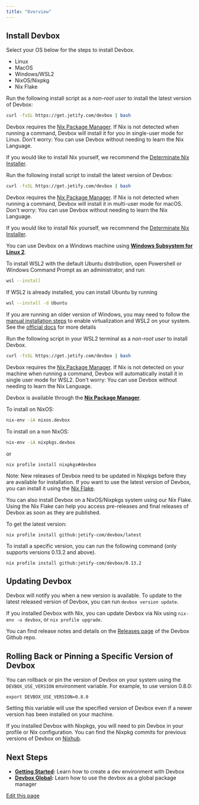```yaml
---
title: "Overview"
---
```


## Install Devbox[​](#install-devbox "Direct link to Install Devbox")

Select your OS below for the steps to install Devbox.

- Linux
- MacOS
- Windows/WSL2
- NixOS/Nixpkg
- Nix Flake

Run the following install script as a _non-root user_ to install the latest version of Devbox:

```bash
curl -fsSL https://get.jetify.com/devbox | bash
```

Devbox requires the [Nix Package Manager](https://nixos.org/download.html). If Nix is not detected
when running a command, Devbox will install it for you in single-user mode for Linux. Don't worry:
You can use Devbox without needing to learn the Nix Language.

If you would like to install Nix yourself, we recommend the
[Determinate Nix Installer](https://determinate.systems/nix-installer/).

Run the following install script to install the latest version of Devbox:

```bash
curl -fsSL https://get.jetify.com/devbox | bash
```

Devbox requires the [Nix Package Manager](https://nixos.org/download.html). If Nix is not detected
when running a command, Devbox will install it in multi-user mode for macOS. Don't worry: You can
use Devbox without needing to learn the Nix Language.

If you would like to install Nix yourself, we recommend the
[Determinate Nix Installer](https://determinate.systems/posts/determinate-nix-installer).

You can use Devbox on a Windows machine using
[**Windows Subsystem for Linux 2**](https://learn.microsoft.com/en-us/windows/wsl/install).

<Accordion title="Installing WSL2">
  To install WSL2 with the default Ubuntu distribution, open Powershell or Windows Command Prompt as an administrator, and run:

```bash
wsl --install
```

If WSL2 is already installed, you can install Ubuntu by running

```bash
wsl --install -d Ubuntu
```

If you are running an older version of Windows, you may need to follow the
[manual installation steps](https://learn.microsoft.com/en-us/windows/wsl/install-manual) to enable
virtualization and WSL2 on your system. See the
[official docs](https://learn.microsoft.com/en-us/windows/wsl/install) for more details

</Accordion>

Run the following script in your WSL2 terminal as a _non-root user_ to install Devbox.

```bash
curl -fsSL https://get.jetify.com/devbox | bash
```

Devbox requires the [Nix Package Manager](https://nixos.org/download/). If Nix is not detected on
your machine when running a command, Devbox will automatically install it in single user mode for
WSL2. Don't worry: You can use Devbox without needing to learn the Nix Language.

Devbox is available through the
[**Nix Package Manager**](https://search.nixos.org/packages?channel=unstable&show=devbox&from=0&size=50&sort=relevance&type=packages&query=devbox).

To install on NixOS:

```bash
nix-env -iA nixos.devbox
```

To install on a non NixOS:

```bash
nix-env -iA nixpkgs.devbox
```

or

```
nix profile install nixpkgs#devbox
```

Note: New releases of Devbox need to be updated in Nixpkgs before they are available for
installation. If you want to use the latest version of Devbox, you can install it using the
[Nix Flake](/docs/devbox/installing_devbox/?install-method=flake).

You can also install Devbox on a NixOS/Nixpkgs system using our Nix Flake. Using the Nix Flake can
help you access pre-releases and final releases of Devbox as soon as they are published.

To get the latest version:

```
nix profile install github:jetify-com/devbox/latest
```

To install a specific version, you can run the following command (only supports versions 0.13.2 and
above).

```
nix profile install github:jetify-com/devbox/0.13.2
```

## Updating Devbox[​](#updating-devbox "Direct link to Updating Devbox")

Devbox will notify you when a new version is available. To update to the latest released version of
Devbox, you can run `devbox version update`.

If you installed Devbox with Nix, you can update Devbox via Nix using `nix-env -u devbox`, or
`nix profile upgrade`.

You can find release notes and details on the
[Releases page](https://github.com/jetify-com/devbox/releases) of the Devbox Github repo.

## Rolling Back or Pinning a Specific Version of Devbox[​](#rolling-back-or-pinning-a-specific-version-of-devbox "Direct link to Rolling Back or Pinning a Specific Version of Devbox")

You can rollback or pin the version of Devbox on your system using the `DEVBOX_USE_VERSION`
environment variable. For example, to use version 0.8.0:

```
export DEVBOX_USE_VERSION=0.8.0
```

Setting this variable will use the specified version of Devbox even if a newer version has been
installed on your machine.

If you installed Devbox with Nixpkgs, you will need to pin Devbox in your profile or Nix
configuration. You can find the Nixpkg commits for previous versions of Devbox on
[Nixhub](https://www.nixhub.io/packages/devbox).

## Next Steps[​](#next-steps "Direct link to Next Steps")

- **[Getting Started](/docs/devbox/quickstart/):** Learn how to create a dev environment with Devbox
- **[Devbox Global](/docs/devbox/devbox_global/):** Learn how to use the devbox as a global package
  manager

[Edit this page](https://github.com/jetify-com/devbox/tree/main/docs/app/docs/installing_devbox.mdx)
